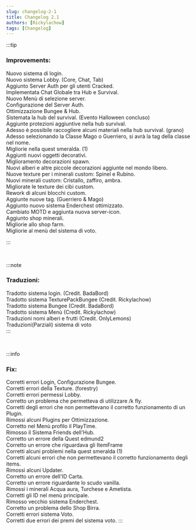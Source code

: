 ```yaml
---
slug: changelog-2-1
title: Changelog 2.1
authors: [Rickylachow]
tags: [Changelog]
---
```


:::tip
### Improvements:
 Nuovo sistema di login.<br/>
 Nuovo sistema Lobby. (Core, Chat, Tab) <br/>
 Aggiunto Server Auth per gli utenti Cracked. <br/>
 Implementata Chat Globale tra Hub e Survival. <br/>
 Nuovo Menù di selezione server. <br/>
 Configurazione del Server Auth. <br/>
 Ottimizzazione Bungee & Hub. <br/>
 Sistemata la hub del survival. (Evento Halloween concluso) <br/>
 Aggiunte protezioni aggiuntive nella hub survival. <br/>
 Adesso è possibile raccogliere alcuni materiali nella hub survival. (grano) <br/>
 Adesso selezionando la Classe Mago o Guerriero, si avrà la tag della classe nel nome. <br/>
 Migliorie nella quest smeralda. (1) <br/>
 Aggiunti nuovi oggetti decorativi. <br/>
 Miglioramento decorazioni spawn. <br/>
 Nuovi alberi e altre piccole decorazioni aggiunte nel mondo libero. <br/>
 Nuove texture per i minerali custom: Spinel e Rubino. <br/>
 Nuovi minerali custom: Cristallo, zaffiro, ambra. <br/> 
 Migliorate le texture dei cibi custom. <br/>
 Rework di alcuni blocchi custom. <br/>
 Aggiunte nuove tag. (Guerriero & Mago) <br/>
 Aggiunto nuovo sistema Enderchest ottimizzato. <br/>
 Cambiato MOTD e aggiunta nuova server-icon. <br/>
 Aggiunto shop minerali. <br/>
 Migliorie allo shop farm. <br/>
 Migliorie al menù del sistema di voto.

:::

<br/>

:::note
### Traduzioni:
 Tradotto sistema login. (Credit. BadaBord) <br/> 
 Tradotto sistema TexturePackBungee (Credit. Rickylachow) <br/>
 Tradotto sistema Bungee (Credit. BadaBord) <br/>
 Tradotto sistema Menù (Credit. Rickylachow) <br/>
 Traduzioni nomi alberi e frutti (Credit. OnlyLemons) <br/>
 Traduzioni(Parziali) sistema di voto <br/>
:::

<br/>

:::info
### Fix:
 Corretti errori Login, Configurazione Bungee. <br/>
 Corretti errori della Texture. (forestry) <br/>
 Corretti errori permessi Lobby. <br/>
 Corretto un problema che permetteva di utilizzare /k fly. <br/>
 Corretti degli errori che non permettevano il corretto funzionamento di un Plugin. <br/>
 Rimossi alcuni Plugins per Ottimizzazione. <br/>
 Corretto nel Menù profilo il PlayTime. <br/>
 Rimosso il Sistema Friends dell'Hub. <br/>
 Corretto un errore della Quest edmund2 <br/>
 Corretto un errore che riguardava gli ItemFrame <br/>
 Corretti alcuni problemi nella quest smeralda (1) <br/>
 Corretti alcuni errori che non permettevano il corretto funzionamento degli items. <br/>
 Rimossi alcuni Updater. <br/> 
 Corretto un errore dell'ID Carta. <br/> 
 Corretto un errore riguardante lo scudo vanilla. <br/> 
 Rimossi i minerali Acqua aura, Turchese e Ametista. <br/>
 Corretti gli ID nel menù principale. <br/>
 Rimosso vecchio sistema Enderchest. <br/>
 Corretto un problema dello Shop Birra. <br/>
 Corretti errori sistema Voto. <br/>
 Corretti due errori dei premi del sistema voto.
:::